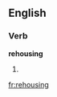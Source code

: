 ==English==

===Verb===
'''rehousing'''

# {{third-person singular of|[[rehouse]]}}

[[fr:rehousing]]